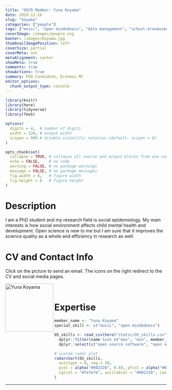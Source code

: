 ```yaml
---
title: "OSCR Member: Yuna Koyama"
date: 2019-12-16
slug: "koyama"
categories: ["people"]
tags: ["music", "open mindedness", "data management", "school-erasmusmc"] # top 3 categories + unique + school
coverImage: /images/people.svg
banner: /images/Koyama.jpg
thumbnailImagePosition: left
coverSize: partial
coverMeta: out
metaAlignment: center
showMeta: true
comments: true
showActions: true
summary: PhD Candidate, Erasmus MC
editor_options: 
  chunk_output_type: console
---
```


```r

library(knitr)
library(here)
library(tidyverse)
library(fmsb)

options(
  digits = 4,  # number of digits
  width = 120, # output width
  scipen = 999 # disable scientific notation (default: scipen = 0)
)

opts_chunk$set(
  collapse = TRUE, # collapse all source and output blocks from one code chunk into a single block
  echo = FALSE,    # no code
  warning = FALSE, # no package warnings
  message = FALSE, # no package messages
  fig.width = 6,   # figure width
  fig.height = 6   # figure height
)

```

# Description

I am a PhD student and my research field is social epidemiology. My main interests is how social environment affects child mental health and development. Open science is new to me but I am sure that it improves the science quality as a whole and efficiency in research as well.

# CV and Contact Info

Click on the picture to send an email. The icons on the right redirect to the CV and social media pages.

<!-- EMAIL -->
<p>
  <a href="mailto:y.koyama@erasmusmc.nl">
  <img border="0" alt="Yuna Koyama" src="/images/Koyama.jpg" width="150" height="150" align="left">
  </a>
</p>

<!-- CV -->
<p align="center">
  <a href="https://www.dropbox.com/s/n0lucg2wofkk9qb/CV_YK_v2.pdf?dl=0" class="fa fa-file fa-2x" style="color:#00B969;">
  </a>
</p>

<!-- TWITTER -->
<p align="center">
  <a href="https://twitter.com/Yu73716594" class="fa fa-twitter fa-2x">
  </a>
</p>

<!-- RESEARCHGATE -->
<p align="center">
  <a href="https://www.researchgate.net/profile/Yuna_Koyama" class="ai ai-researchgate fa-2x" style="color:#000000;">
  </a>
</p>

<BR>

# Expertise

```r

member_name <- "Yuna Koyama"
special_skill <- c("music", "open mindedness")

OS_skills <- read_csv(here("static/OS_skills.csv")) %>%
  dplyr::filter(name %in% c("max", "min", member_name)) %>%
  dplyr::select(c("open source software", "open access", "data sharing", "data management", "reproducible analysis",  "preregistration", all_of(special_skill)))

# custom radar plot
radarchart(OS_skills,
  axistype = 0, seg = 10,
  pcol = alpha("#002328", 0.8), pfcol = alpha("#00B969", 0.6), plwd = 4, centerzero = TRUE, # polygon
  cglcol = "#7e7e7e", axislabcol = "#002328", caxislabels = seq(0, 10, 2), cglwd = 0.8 # grid
)

```

***


